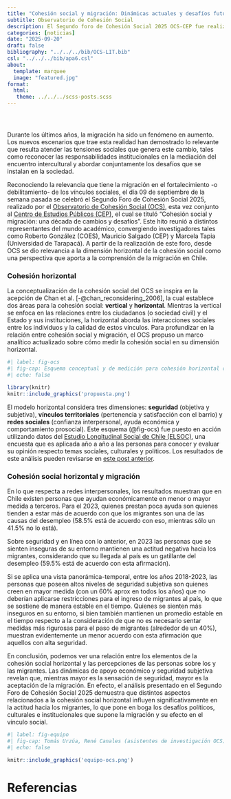 ```yaml
---
title: "Cohesión social y migración: Dinámicas actuales y desafíos futuros para el país"
subtitle: Observatorio de Cohesión Social
description: El Segundo foro de Cohesión Social 2025 OCS-CEP fue realizado el 9 de septiembre.
categories: [noticias]
date: "2025-09-20"
draft: false
bibliography: "../../../bib/OCS-LIT.bib"
csl: "../../../bib/apa6.csl"
about:
  template: marquee
  image: "featured.jpg"
format: 
  html: 
   theme: ../../../scss-posts.scss
---
```


<div style="display: flex; align-items: center; gap: 1rem; flex-wrap: wrap;">

  <a href="https://coes.cl/coes-y-cep-realizaron-el-foro-cohesion-social-y-migracion-una-decada-de-cambios-y-desafios" target="_blank" style="text-decoration: none; color: inherit;">
    <i class="bi bi-globe" style="font-size: 1.5rem;"></i>
  </a>
  
</div>

Durante los últimos años, la migración ha sido un fenómeno en aumento. Los nuevos escenarios que trae esta realidad han demostrado lo relevante que resulta atender las tensiones sociales que genera este cambio, tales como reconocer las responsabilidades institucionales en la mediación del encuentro intercultural y abordar conjuntamente los desafíos que se instalan en la sociedad.

Reconociendo la relevancia que tiene la migración en el fortalecimiento -o debilitamiento- de los vínculos sociales, el día 09 de septiembre de la semana pasada se celebró el Segundo Foro de Cohesión Social 2025, realizado por el [Observatorio de Cohesión Social (OCS)](https://ocs-coes.com), esta vez conjunto al [Centro de Estudios Públicos (CEP)](https://www.cepchile.cl), el cual se tituló “Cohesión social y migración: una década de cambios y desafíos”. Este hito reunió a distintos representantes del mundo académico, convergiendo investigadores tales como Roberto González (COES), Mauricio Salgado (CEP) y Marcela Tapia (Universidad de Tarapacá). A partir de la realización de este foro, desde OCS se dio relevancia a la dimensión horizontal de la cohesión social como una perspectiva que aporta a la comprensión de la migración en Chile.

### Cohesión horizontal

La conceptualización de la cohesión social del OCS se inspira en la acepción de Chan et al. [-@chan_reconsidering_2006], la cual establece dos áreas para la cohesión social: **vertical** y **horizontal**. Mientras la vertical se enfoca en las relaciones entre los ciudadanos (o sociedad civil) y el Estado y sus instituciones, la horizontal aborda las interacciones sociales entre los individuos y la calidad de estos vínculos. Para profundizar en la relación entre cohesión social y migración, el OCS propuso un marco analítico actualizado sobre cómo medir la cohesión social en su dimensión horizontal.

```r
#| label: fig-ocs
#| fig-cap: Esquema conceptual y de medición para cohesión horizontal con ELSOC
#| echo: false 

library(knitr)
knitr::include_graphics('propuesta.png')
```

El modelo horizontal considera tres dimensiones: **seguridad** (objetiva y subjetiva), **vínculos territoriales** (pertenencia y satisfacción con el barrio) y **redes sociales** (confianza interpersonal, ayuda económica y comportamiento prosocial). Este esquema (@fig-ocs) fue puesto en acción utilizando datos del [Estudio Longitudinal Social de Chile (ELSOC)](https://conferencias.coes.cl/encuesta-panel), una encuesta que es aplicada año a año a las personas para conocer y evaluar su opinión respecto temas sociales, culturales y políticos. Los resultados de este análisis pueden revisarse en [este post anterior](https://ocs-coes.com/noticias/posts/nota-foro-ii/).

### Cohesión social horizontal y migración

En lo que respecta a redes interpersonales, los resultados muestran que en Chile existen personas que ayudan económicamente en menor o mayor medida a terceros. Para el 2023, quienes prestan poca ayuda son quienes tienden a estar más de acuerdo con que los migrantes son una de las causas del desempleo (58.5% está de acuerdo con eso, mientras sólo un 41.5% no lo está). 

Sobre seguridad y en línea con lo anterior, en 2023 las personas que se sienten inseguras de su entorno mantienen una actitud negativa hacia los migrantes, considerando que su llegada al país es un gatillante del desempleo (59.5% está de acuerdo con esta afirmación). 

Si se aplica una vista panorámica-temporal, entre los años 2018-2023, las personas que poseen altos niveles de seguridad subjetiva son quienes creen en mayor medida (con un 60% aprox en todos los años) que no deberían aplicarse restricciones para el ingreso de migrantes al país, lo que se sostiene de manera estable en el tiempo. Quienes se sienten más inseguros en su entorno, si bien también mantienen un promedio estable en el tiempo respecto a la consideración de que no es necesario sentar medidas más rigurosas para el paso de migrantes (alrededor de un 40%), muestran evidentemente un menor acuerdo con esta afirmación que aquellos con alta seguridad. 

En conclusión, podemos ver una relación entre los elementos de la cohesión social horizontal y las percepciones de las personas sobre los y las migrantes. Las dinámicas de apoyo económico y seguridad subjetiva revelan que, mientras mayor es la sensación de seguridad, mayor es la aceptación de la migración. En efecto, el análisis presentado en el Segundo Foro de Cohesión Social 2025 demuestra que distintos aspectos relacionados a la cohesión social horizontal influyen significativamente en la actitud hacia los migrantes, lo que pone en boga los desafíos políticos, culturales e institucionales que supone la migración y su efecto en el vínculo social.

```r
#| label: fig-equipo
#| fig-cap: Tomás Urzúa, René Canales (asistentes de investigación OCS), y Juan Carlos Castillo (investigador principal OCS/COES). 
#| echo: false 

knitr::include_graphics('equipo-ocs.png')
```


# Referencias

::: {#refs}
:::
